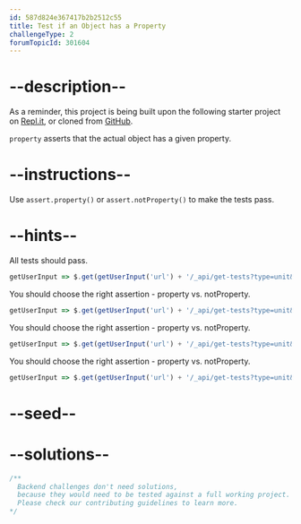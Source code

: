 ```yaml
---
id: 587d824e367417b2b2512c55
title: Test if an Object has a Property
challengeType: 2
forumTopicId: 301604
---
```


# --description--

As a reminder, this project is being built upon the following starter project on [Repl.it](https://repl.it/github/freeCodeCamp/boilerplate-mochachai), or cloned from [GitHub](https://github.com/freeCodeCamp/boilerplate-mochachai/).

`property` asserts that the actual object has a given property.

# --instructions--

Use `assert.property()` or `assert.notProperty()` to make the tests pass.

# --hints--

All tests should pass.

```js
getUserInput => $.get(getUserInput('url') + '/_api/get-tests?type=unit&n=15').then(data => { assert.equal(data.state,'passed'); }, xhr => { throw new Error(xhr.responseText); })
```

You should choose the right assertion - property vs. notProperty.

```js
getUserInput => $.get(getUserInput('url') + '/_api/get-tests?type=unit&n=15').then(data => { assert.equal(data.assertions[0].method, 'notProperty', 'A car has not wings'); }, xhr => { throw new Error(xhr.responseText); })
```

You should choose the right assertion - property vs. notProperty.

```js
getUserInput => $.get(getUserInput('url') + '/_api/get-tests?type=unit&n=15').then(data => { assert.equal(data.assertions[1].method, 'property', 'planes have engines'); }, xhr => { throw new Error(xhr.responseText); })
```

You should choose the right assertion - property vs. notProperty.

```js
getUserInput => $.get(getUserInput('url') + '/_api/get-tests?type=unit&n=15').then(data => { assert.equal(data.assertions[2].method, 'property', 'Cars have wheels'); }, xhr => { throw new Error(xhr.responseText); })
```

# --seed--

# --solutions--

```js
/**
  Backend challenges don't need solutions, 
  because they would need to be tested against a full working project. 
  Please check our contributing guidelines to learn more.
*/
```
